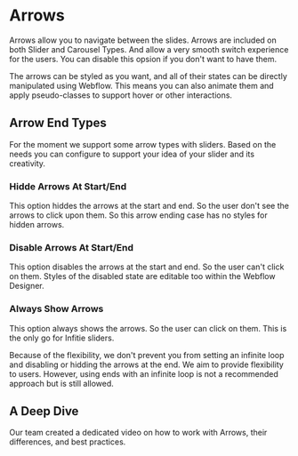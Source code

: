 
# Arrows
Arrows allow you to navigate between the slides. Arrows are included on both Slider and Carousel Types. And allow a very smooth switch experience for the users. You can disable this opsion if you don't want to have them.

The arrows can be styled as you want, and all of their states can be directly manipulated using Webflow. This means you can also animate them and apply pseudo-classes to support hover or other interactions.

## Arrow End Types
For the moment we support some arrow types with sliders. Based on the needs you can configure to support your idea of your slider and its creativity.

### Hidde Arrows At Start/End
This option hiddes the arrows at the start and end. So the user don't see the arrows to click upon them. So this arrow ending case has no styles for hidden arrows.

### Disable Arrows At Start/End
This option disables the arrows at the start and end. So the user can't click on them. Styles of the disabled state are editable too within the Webflow Designer.

### Always Show Arrows
This option always shows the arrows. So the user can click on them. This is the only go for Infitie sliders.

<Callout>
    Because of the flexibility, we don't prevent you from setting an infinite loop and disabling or hidding the arrows at the end. We aim to provide flexibility to users. However, using ends with an infinite loop is not a recommended approach but is still allowed.
</Callout>

## A Deep Dive
Our team created a dedicated video on how to work with Arrows, their differences, and best practices.

<YouTubeEmbed url="https://www.youtube.com/embed/sWRUzxINCoA?si=h-Cr9oGrFP317PQH" title="" />
